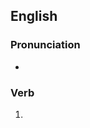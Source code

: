 ==English==

===Pronunciation===
* {{rhymes|en|æpt}}

===Verb===
{{head|en|verb form}}

# {{en-past of|zap}}